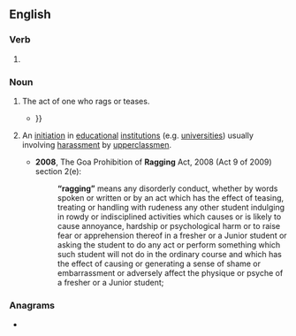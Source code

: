 ==English==
{{wikipedia}}

===Verb===
{{head|en|verb form}}

# {{present participle of|en|rag|nocat=1}}

===Noun===
{{en-noun|~}}

# The act of one who rags or teases.
#* {{quote-book|en|year=2008|author=Andrew Wells|title=Never Quite Depraved|passage=But she was openly nice to me after that day under the trailer, and her acceptance of me (probably combined with her father's position in the military hierarchy) led to a gradual end to the '''raggings''' I received {{...}}}}
# {{lb|en|South Asia}} An [[initiation]] in [[educational]] [[institutions]] (e.g. [[university|universities]]) usually involving [[harassment]] by [[upperclassmen]].
#: {{syn|en|hazing}} {{q|US}}
#* '''2008''', The Goa Prohibition of '''Ragging''' Act, 2008 (Act 9 of 2009) section 2(e):
#*:'''“ragging”''' means any disorderly conduct, whether by words spoken or written or by an act which has the effect of teasing, treating or handling with rudeness any other student indulging in rowdy or indisciplined activities which causes or is likely to cause annoyance, hardship or psychological harm or to raise fear or apprehension thereof in a fresher or a Junior student or asking the student to do any act or perform something which such student will not do in the ordinary course and which has the effect of causing or generating a sense of shame or embarrassment or adversely affect the physique or psyche of a fresher or a Junior student;

===Anagrams===
* {{anagrams|en|a=aggginr|ring gag}}